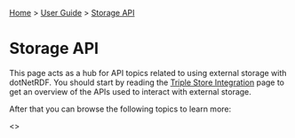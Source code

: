 [[Home]] > [[User Guide]] > [[User Guide/Storage API|Storage API]]

= Storage API =

This page acts as a hub for API topics related to using external storage with dotNetRDF.  You should start by reading the [[User Guide/Triple Store Integration|Triple Store Integration]] page to get an overview of the APIs used to interact with external storage.

After that you can browse the following topics to learn more:

<<toc Storage/>>